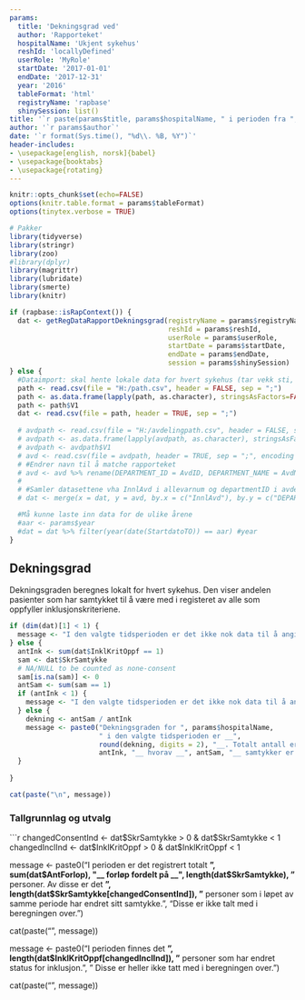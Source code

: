```yaml
---
params:
  title: 'Dekningsgrad ved'
  author: 'Rapporteket'
  hospitalName: 'Ukjent sykehus'
  reshId: 'locallyDefined'
  userRole: 'MyRole'
  startDate: '2017-01-01'
  endDate: '2017-12-31'
  year: '2016'
  tableFormat: 'html'
  registryName: 'rapbase'
  shinySession: list()
title: '`r paste(params$title, params$hospitalName, " i perioden fra ", params$startDate, " til ", params$endDate)`'
author: '`r params$author`'
date: '`r format(Sys.time(), "%d\\. %B, %Y")`'
header-includes:
- \usepackage[english, norsk]{babel}
- \usepackage{booktabs}
- \usepackage{rotating}
---
```

```r
knitr::opts_chunk$set(echo=FALSE)
options(knitr.table.format = params$tableFormat)
options(tinytex.verbose = TRUE)

# Pakker
library(tidyverse)
library(stringr)
library(zoo)
#library(dplyr)
library(magrittr)
library(lubridate)
library(smerte)
library(knitr)
```

```r

if (rapbase::isRapContext()) {
  dat <- getRegDataRapportDekningsgrad(registryName = params$registryName,
                                       reshId = params$reshId,
                                       userRole = params$userRole,
                                       startDate = params$startDate,
                                       endDate = params$endDate,
                                       session = params$shinySession)
} else {
  #Dataimport: skal hente lokale data for hvert sykehus (tar vekk sti, og erstatter med lokal filB)
  path <- read.csv(file = "H:/path.csv", header = FALSE, sep = ";")
  path <- as.data.frame(lapply(path, as.character), stringsAsFactors=FALSE)
  path <- path$V1
  dat <- read.csv(file = path, header = TRUE, sep = ";")
  
  # avdpath <- read.csv(file = "H:/avdelingpath.csv", header = FALSE, sep = ";")
  # avdpath <- as.data.frame(lapply(avdpath, as.character), stringsAsFactors=FALSE)
  # avdpath <- avdpath$V1
  # avd <- read.csv(file = avdpath, header = TRUE, sep = ";", encoding = "UTF-8")
  # #Endrer navn til å matche rapporteket
  # avd <- avd %>% rename(DEPARTMENT_ID = AvdID, DEPARTMENT_NAME = AvdNavn, DEPARTMENT_SHORTNAME = AvdNavnKort)
  # 
  # #Samler datasettene vha InnlAvd i allevarnum og departmentID i avdelingsoversikt
  # dat <- merge(x = dat, y = avd, by.x = c("InnlAvd"), by.y = c("DEPARTMENT_ID"))

  #Må kunne laste inn data for de ulike årene
  #aar <- params$year
  #dat = dat %>% filter(year(date(StartdatoTO)) == aar) #year
}


```

## Dekningsgrad

Dekningsgraden beregnes lokalt for hvert sykehus. Den viser andelen pasienter som har samtykket til å være med i registeret av alle som oppfyller inklusjonskriteriene. 

```r

if (dim(dat)[1] < 1) {
  message <- "I den valgte tidsperioden er det ikke nok data til å angi dekningsgrad."
} else {
  antInk <- sum(dat$InklKritOppf == 1)
  sam <- dat$SkrSamtykke
  # NA/NULL to be counted as none-consent
  sam[is.na(sam)] <- 0
  antSam <- sum(sam == 1)
  if (antInk < 1) {
    message <- "I den valgte tidsperioden er det ikke nok data til å angi dekningsgrad."
  } else {
    dekning <- antSam / antInk
    message <- paste0("Dekningsgraden for ", params$hospitalName,
                      " i den valgte tidsperioden er __",
                      round(dekning, digits = 2), "__. Totalt antall er __",
                      antInk, "__ hvorav __", antSam, "__ samtykker er gitt.")
  }
  
}

cat(paste("\n", message))

```

### Tallgrunnlag og utvalg

```r

changedConsentInd <- dat$SkrSamtykke > 0 & dat$SkrSamtykke < 1
changedInclInd <- dat$InklKritOppf > 0 & dat$InklKritOppf < 1

message <- paste0("I perioden er det registrert totalt __",
                  sum(dat$AntForlop), "__ forløp fordelt på __",
                  length(dat$SkrSamtykke), "__ personer. Av disse er det __",
                  length(dat$SkrSamtykke[changedConsentInd]),
                  "__ personer som i løpet av samme periode har endret sitt samtykke. ",
                  "Disse er ikke talt med i beregningen over.")

cat(paste("\n", message))

message <- paste0("I perioden finnes det __",
                  length(dat$InklKritOppf[changedInclInd]),
                  "__ personer som har endret status for inklusjon.",
                  " Disse er heller ikke tatt med i beregningen over.")

cat(paste("\n", message))


